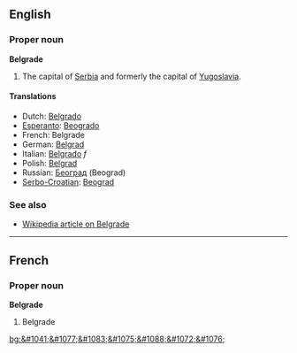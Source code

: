 ==English==
===Proper noun===
'''Belgrade'''

#The capital of [[Serbia]] and formerly the capital of [[Yugoslavia]].

====Translations====
*Dutch: [[Belgrado]]
*[[Esperanto]]: [[Beogrado]]
*French: Belgrade
*German: [[Belgrad]]
*Italian: [[Belgrado]] ''f''
*Polish: [[Belgrad]]
*Russian: [[Београд]] (Beograd)
*[[Serbo-Croatian]]: [[Beograd]]

===See also===
*[[en:Belgrade|Wikipedia article on Belgrade]]

----
==French==
===Proper noun===
'''Belgrade'''

#Belgrade

[[bg:&#1041;&#1077;&#1083;&#1075;&#1088;&#1072;&#1076;]]